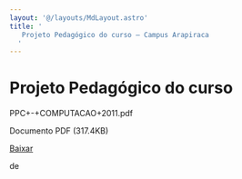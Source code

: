 ```yaml
---
layout: '@/layouts/MdLayout.astro'
title: '
   Projeto Pedagógico do curso — Campus Arapiraca
  '
---
```




Projeto Pedagógico do curso
===========================











 PPC+-+COMPUTACAO+2011.pdf
   

 Documento PDF
 (317.4KB)
 

[Baixar](https://arapiraca.ufal.br/graduacao/ciencia-da-computacao/documentos/projeto-pedagogico/projeto-pedagogico-2011/ppc-computacao-2011.pdf/%40%40download/file/PPC%2B-%2BCOMPUTACAO%2B2011.pdf) 



























 de
 

















